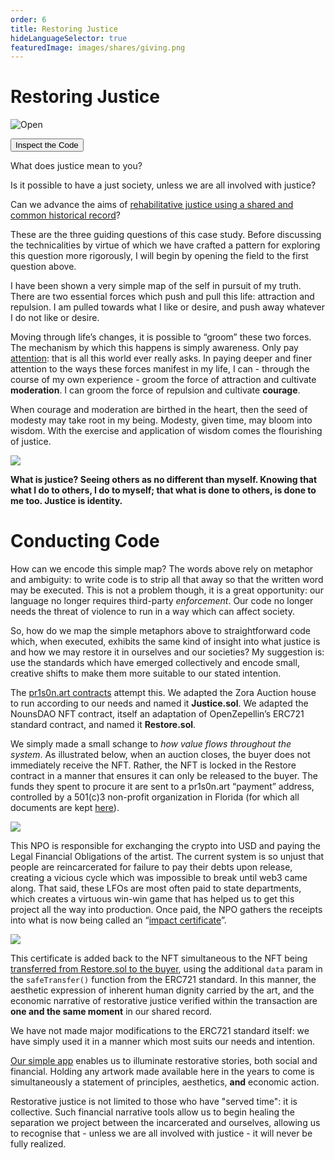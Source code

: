 ```yaml
---
order: 6
title: Restoring Justice
hideLanguageSelector: true
featuredImage: images/shares/giving.png
---
```


# Restoring Justice

<InfoBlock>

<Box>

![Open](/images/projects/prisonart.png)

<Aligner center>
<Button to="https://github.com/PrisonArt/restore">
    Inspect the Code
</Button>
</Aligner>

</Box>

</InfoBlock>

<Process>

What does justice mean to you?

Is it possible to have a just society, unless we are all involved with justice?

Can we advance the aims of [rehabilitative justice using a shared and common historical record](/learn/module-2/shelling-out/#resolution)?

</Process>

These are the three guiding questions of this case study. Before discussing the technicalities by virtue of which we have crafted a pattern for exploring this question more rigorously, I will begin by opening the field to the first question above.

I have been shown a very simple map of the self in pursuit of my truth. There are two essential forces which push and pull this life: attraction and repulsion. I am pulled towards what I like or desire, and push away whatever I do not like or desire.

Moving through life’s changes, it is possible to “groom” these two forces. The mechanism by which this happens is simply awareness. Only pay [attention](https://anthonywilsonpoetry.com/2019/01/24/the-notion-of-attention-in-memory-of-mary-oliver/): that is all this world ever really asks. In paying deeper and finer attention to the ways these forces manifest in my life, I can - through the course of my own experience - groom the force of attraction and cultivate **moderation**. I can groom the force of repulsion and cultivate **courage**. 

When courage and moderation are birthed in the heart, then the seed of modesty may take root in my being. Modesty, given time, may bloom into wisdom. With the exercise and application of wisdom comes the flourishing of justice.

<Aligner center>

<Image src="/images/blog_headers/self_map.png"/>

</Aligner>

<InfoBlock>

**What is justice? Seeing others as no different than myself. Knowing that what I do to others, I do to myself; that what is done to others, is done to me too. Justice is identity.**

</InfoBlock>

# Conducting Code

How can we encode this simple map? The words above rely on metaphor and ambiguity: to write code is to strip all that away so that the written word may be executed. This is not a problem though, it is a great opportunity: our language no longer requires third-party _enforcement_. Our code no longer needs the threat of violence to run in a way which can affect society.

So, how do we map the simple metaphors above to straightforward code which, when executed, exhibits the same kind of insight into what justice is and how we may restore it in ourselves and our societies? My suggestion is: use the standards which have emerged collectively and encode small, creative shifts to make them more suitable to our stated intention.

The [pr1s0n.art contracts](https://github.com/PrisonArt/restore/tree/main/packages/hardhat-ts/contracts) attempt this. We adapted the Zora Auction house to run according to our needs and named it **Justice.sol**. We adapted the NounsDAO NFT contract, itself an adaptation of OpenZepellin’s ERC721 standard contract, and named it **Restore.sol**.

We simply made a small schange to _how value flows throughout the system_. As illustrated below, when an auction closes, the buyer does not immediately receive the NFT. Rather, the NFT is locked in the Restore contract in a manner that ensures it can only be released to the buyer. The funds they spent to procure it are sent to a pr1s0n.art “payment” address, controlled by a 501(c)3 non-profit organization in Florida (for which all documents are kept [here](https://github.com/PrisonArt/transparency)).

<Aligner center>

<Image src="/images/blog_headers/pa_flow_of_funds.png"/>

</Aligner>

This NPO is responsible for exchanging the crypto into USD and paying the Legal Financial Obligations of the artist. The current system is so unjust that people are reincarcerated for failure to pay their debts upon release, creating a vicious cycle which was impossible to break until web3 came along. That said, these LFOs are most often paid to state departments, which creates a virtuous win-win game that has helped us to get this project all the way into production. Once paid, the NPO gathers the receipts into what is now being called an “[impact certificate](https://arweave.net/vMMzKyvqhN9khzLWZX1A0yEpMpy3qKPtOMgnIH-_1mQ)”.

<Aligner center>

<Image src="/images/blog_headers/impact_cert.png"/>

</Aligner>

This certificate is added back to the NFT simultaneous to the NFT being [transferred from Restore.sol to the buyer](https://github.com/PrisonArt/restore/blob/main/packages/hardhat-ts/contracts/Restore.sol#L75), using the additional `data` param in the `safeTransfer()` function from the ERC721 standard. In this manner, the aesthetic expression of inherent human dignity carried by the art, and the economic narrative of restorative justice verified within the transaction are **one and the same moment** in our shared record.

We have not made major modifications to the ERC721 standard itself: we have simply used it in a manner which most suits our needs and intention. 

[Our simple app](https://restore.pr1s0n.art/#/nfts) enables us to illuminate restorative stories, both social and financial. Holding any artwork made available here in the years to come is simultaneously a statement of principles, aesthetics, **and** economic action. 

Restorative justice is not limited to those who have "served time": it is collective. Such financial narrative tools allow us to begin healing the separation we project between the incarcerated and ourselves, allowing us to recognise that - unless we are all involved with justice - it will never be fully realized.